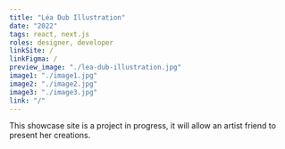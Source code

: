 ```yaml
---
title: "Léa Dub Illustration"
date: "2022"
tags: react, next.js
roles: designer, developer
linkSite: /
linkFigma: /
preview_image: "./lea-dub-illustration.jpg"
image1: "./image1.jpg"
image2: "./image2.jpg"
image3: "./image3.jpg"
link: "/"
---
```


This showcase site is a project in progress, it will allow an artist friend to present her creations.
